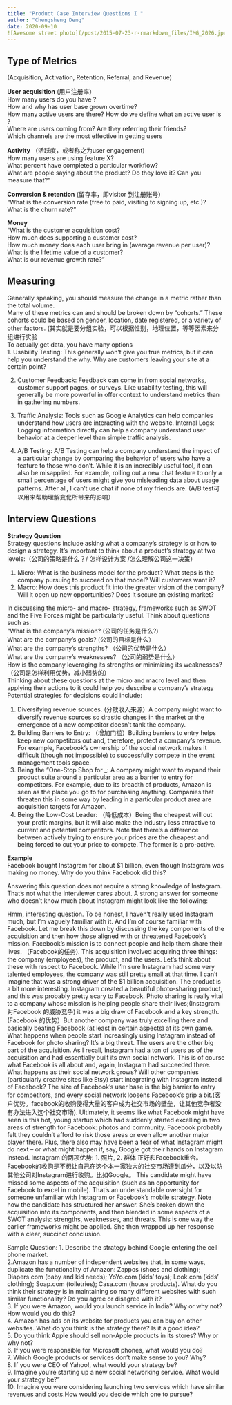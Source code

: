 ```yaml
---
title: "Product Case Interview Questions I "
author: "Chengsheng Deng"
date: 2020-09-10 
![Awesome street photo](/post/2015-07-23-r-rmarkdown_files/IMG_2026.jpeg){width=300px height=200px}
---
```

## Type of Metrics  
(Acquisition, Activation, Retention, Referral, and Revenue) </br>

**User acquisition** (用户注册率）</br>
How many users do you have ? </br>
How and why has user base grown overtime? </br>
How many active users are there? How do we define what an active user is ? </br>
Where are users coming from? Are they referring their friends? </br>
Which channels are the most effective in getting users</br>
 
 **Activity** （活跃度，或者称之为user engagement) </br>
How many users are using feature X? </br>
What percent have completed a particular workflow? </br>
What are people saying about the product? Do they love it? Can you measure that?” </br>

**Conversion & retention**  (留存率，即visitor 到注册账号） </br>
“What is the conversion rate (free to paid, visiting to signing up, etc.)?</br>
What is the churn rate?”</br>

**Money**  
“What is the customer acquisition cost?</br>
How much does supporting a customer cost?</br>
How much money does each user bring in (average revenue per user)?</br>
What is the lifetime value of a customer?</br>
What is our revenue growth rate?”  </br>

## Measuring  
Generally speaking, you should measure the change in a metric rather than the total volume. </br> 
Many of these metrics can and should be broken down by “cohorts.” These cohorts could be based on gender, location, date registered, or a variety of other factors. (其实就是要分组实验，可以根据性别，地理位置，等等因素来分组进行实验</br> 
To actually get data, you have many options</br>
1. Usability Testing: This generally won’t give you true metrics, but it can help you understand the why. Why are customers leaving your site at a certain point?

2. Customer Feedback: Feedback can come in from social networks, customer support pages, or surveys. Like usability testing, this will generally be more powerful in offer context to understand metrics than in gathering numbers.

3. Traffic Analysis: Tools such as Google Analytics can help companies understand how users are interacting with the website.
Internal Logs: Logging information directly can help a company understand user behavior at a deeper level than simple traffic analysis.

4. A/B Testing: A/B Testing can help a company understand the impact of a particular change by comparing the behavior of users who have a feature to those who don’t. While it is an incredibly useful tool, it can also be misapplied. For example, rolling out a new chat feature to only a small percentage of users might give you misleading data about usage patterns. After all, I can’t use chat if none of my friends are. (A/B test可以用来帮助理解变化所带来的影响）

## Interview Questions 

**Strategy Question** </br>
Strategy questions include asking what a company’s strategy is or how to design a strategy. It’s important to think about a product’s strategy at two levels:（公司的策略是什么？/ 怎样设计方案 /怎么理解公司这一决策）</br>

1. Micro: What is the business model for the product? What steps is the company pursuing to succeed on that model? Will customers want it? </br>
2. Macro: How does this product fit into the greater vision of the company? Will it open up new opportunities? Does it secure an existing market? </br> 

In discussing the micro- and macro- strategy, frameworks such as SWOT and the Five Forces might be particularly useful. Think about questions such as: </br>
“What is the company’s mission? (公司的任务是什么?)</br>
What are the company’s goals? (公司的目标是什么）</br>
What are the company’s strengths? （公司的优势是什么）</br>
What are the company’s weaknesses? （公司的弱势是什么）</br>
How is the company leveraging its strengths or minimizing its weaknesses? （公司是怎样利用优势，减小弱势的）</br>
Thinking about these questions at the micro and macro level and then applying their actions to it could help you describe a company’s strategy </br>
Potential strategies for decisions could include:</br>

1. Diversifying revenue sources. (分散收入来源）A company might want to diversify revenue sources so drastic changes in the market or the emergence of a new competitor doesn’t tank the company. </br>
2. Building Barriers to Entry: （增加门槛）Building barriers to entry helps keep new competitors out and, therefore, protect a company’s revenue. For example, Facebook’s ownership of the social network makes it difficult (though not impossible) to successfully compete in the event management tools space.</br>
3. Being the “One-Stop Shop for _: A company might want to expand their product suite around a particular area as a barrier to entry for competitors. For example, due to its breadth of products, Amazon is seen as the place you go to for purchasing anything. Companies that threaten this in some way by leading in a particular product area are acquisition targets for Amazon.</br>
4. Being the Low-Cost Leader: （降低成本）Being the cheapest will cut your profit margins, but it will also make the industry less attractive to current and potential competitors. Note that there’s a difference between actively trying to ensure your prices are the cheapest and being forced to cut your price to compete. The former is a pro-active.</br>

**Example**</br>
Facebook bought Instagram for about $1 billion, even though Instagram was making no money. Why do you think Facebook did this?</br>

Answering this question does not require a strong knowledge of Instagram. That’s not what the interviewer cares about. A strong answer for someone who doesn’t know much about Instagram might look like the following:</br> 

Hmm, interesting question. To be honest, I haven’t really used Instagram much, but I’m vaguely familiar with it. And I’m of course familiar with Facebook. Let me break this down by discussing the key components of the acquisition and then how those aligned with or threatened Facebook’s mission. Facebook’s mission is to connect people and help them share their lives. （Facebook的任务). This acquisition involved acquiring three things: the company (employees), the product, and the users. Let’s think about these with respect to Facebook. While I’m sure Instagram had some very talented employees, the company was still pretty small at that time. I can’t imagine that was a strong driver of the $1 billion acquisition. The product is a bit more interesting. Instagram created a beautiful photo-sharing product, and this was probably pretty scary to Facebook. Photo sharing is really vital to a company whose mission is helping people share their lives;(Instagram 对Facebook 的威胁竞争) it was a big draw of Facebook and a key strength. (Facebook 的优势）But another company was truly excelling there and basically beating Facebook (at least in certain aspects) at its own game. What happens when people start increasingly using Instagram instead of Facebook for photo sharing? It’s a big threat. The users are the other big part of the acquisition. As I recall, Instagram had a ton of users as of the acquisition and had essentially built its own social network. This is of course what Facebook is all about and, again, Instagram had succeeded there. What happens as their social network grows? Will other companies (particularly creative sites like Etsy) start integrating with Instagram instead of Facebook? The size of Facebook’s user base is the big barrier to entry for competitors, and every social network loosens Facebook’s grip a bit.(客户优势。facebook的收购使得大量的客户成为社交市场的壁垒，让其他竞争者没有办法进入这个社交市场).  Ultimately, it seems like what Facebook might have seen is this hot, young startup which had suddenly started excelling in two areas of strength for Facebook: photos and community. Facebook probably felt they couldn’t afford to risk those areas or even allow another major player there. Plus, there also may have been a fear of what Instagram might do next – or what might happen if, say, Google got their hands on Instagram instead. 
Instagram 的两项优势: 1. 照片, 2. 群体 正好和Facebook重合。Facebook的收购是不想让自己在这个本一家独大的社交市场遭到瓜分，以及以防其他公司对Instagram进行收购。比如Google。 
This candidate might have missed some aspects of the acquisition (such as an opportunity for Facebook to excel in mobile). That’s an understandable oversight for someone unfamiliar with Instagram or Facebook’s mobile strategy. Note how the candidate has structured her answer. She’s broken down the acquisition into its components, and then blended in some aspects of a SWOT analysis: strengths, weaknesses, and threats. This is one way the earlier frameworks might be applied.
She then wrapped up her response with a clear, succinct conclusion. 

Sample Question: 
1. Describe the strategy behind Google entering the cell phone market.</br>
2.Amazon has a number of independent websites that, in some ways, duplicate the functionality of Amazon: Zappos (shoes and clothing); Diapers.com (baby and kid needs); YoYo.com (kids’ toys); Look.com (kids’ clothing); Soap.com (toiletries); Casa.com (house products). What do you think their strategy is in maintaining so many different websites with such similar functionality? Do you agree or disagree with it?</br>
3. If you were Amazon, would you launch service in India? Why or why not? How would you do this?</br>
4. Amazon has ads on its website for products you can buy on other websites. What do you think is the strategy there? Is it a good idea?</br>
5. Do you think Apple should sell non-Apple products in its stores? Why or why not? </br>
6. If you were responsible for Microsoft phones, what would you do?</br>
7. Which Google products or services don’t make sense to you? Why? </br>
8. If you were CEO of Yahoo!, what would your strategy be?</br>
9. Imagine you’re starting up a new social networking service. What would your strategy be?” </br>
10. Imagine you were considering launching two services which have similar revenues and costs.How would you decide which one to pursue? </br>


